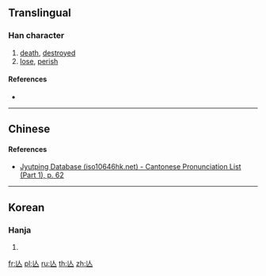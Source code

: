 {{also|亡}}
==Translingual==

===Han character===
{{Han char|rn=9|rad=人|as=01|sn=3|four=|canj=OV|ids=⿺𠃊人}}

# [[death]], [[destroy]]ed
# [[lose]], [[perish]]

====References====
* {{Han ref|kx=0091.051|hdz=10103.030|uh=4EBE|ud=20158}}

----

==Chinese==
{{zh-see|亡|v}}

====References====
* [http://www.iso10646hk.net/jp/document/download.jsp Jyutping Database (iso10646hk.net) - Cantonese Pronunciation List (Part 1), p. 62]

----

==Korean==

===Hanja===
{{ko-hanja|hangeul=[[망]], [[무]]|rv=mang, mu|mr=mang, mu}}

# {{defn|lang=ko|sort=人01}}

[[fr:亾]]
[[pl:亾]]
[[ru:亾]]
[[th:亾]]
[[zh:亾]]